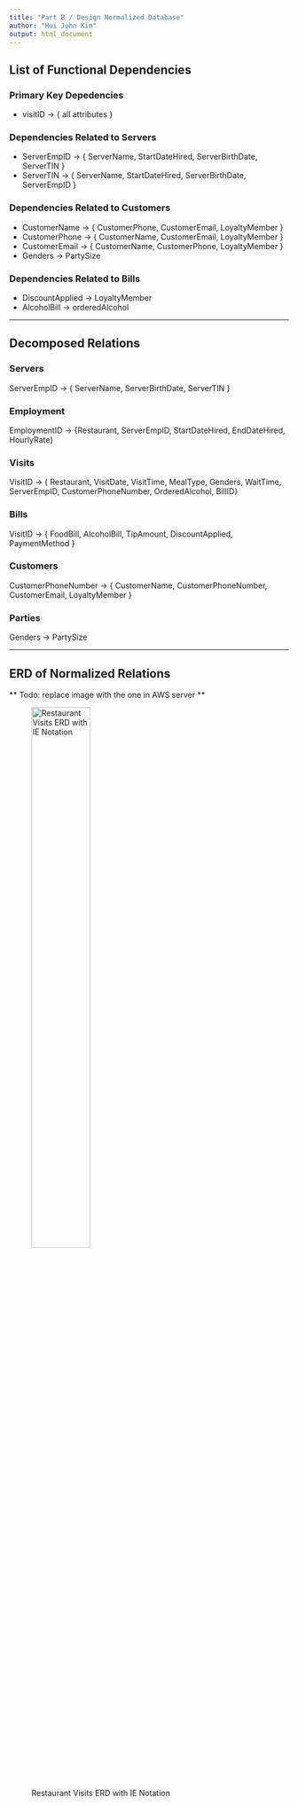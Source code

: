 ```yaml
---
title: "Part B / Design Normalized Database"
author: "Hui Juhn Kim"
output: html_document
---
```



## List of Functional Dependencies
### Primary Key Depedencies
* visitID $\rightarrow$ { all attributes }

### Dependencies Related to Servers
* ServerEmpID $\rightarrow$ { ServerName, StartDateHired, ServerBirthDate, ServerTIN }
* ServerTIN $\rightarrow$ { ServerName, StartDateHired, ServerBirthDate, ServerEmpID }

### Dependencies Related to Customers 
* CustomerName $\rightarrow$ { CustomerPhone, CustomerEmail, LoyaltyMember }
* CustomerPhone $\rightarrow$ { CustomerName, CustomerEmail, LoyaltyMember }
* CustomerEmail $\rightarrow$ { CustomerName, CustomerPhone, LoyaltyMember }
* Genders $\rightarrow$ PartySize

### Dependencies Related to Bills
* DiscountApplied $\rightarrow$ LoyaltyMember
* AlcoholBill $\rightarrow$ orderedAlcohol

---

## Decomposed Relations

### Servers
ServerEmpID $\rightarrow$ { ServerName, ServerBirthDate, ServerTIN }

### Employment 
EmploymentID $\rightarrow$ {Restaurant, ServerEmpID, StartDateHired, EndDateHired, HourlyRate}

### Visits
VisitID $\rightarrow$ { Restaurant, VisitDate, VisitTime, MealType, Genders, WaitTime, ServerEmpID, CustomerPhoneNumber, OrderedAlcohol, BillID}

### Bills
VisitID $\rightarrow$ { FoodBill, AlcoholBill, TipAmount, DiscountApplied, PaymentMethod }

### Customers
CustomerPhoneNumber $\rightarrow$ { CustomerName, CustomerPhoneNumber, CustomerEmail, LoyaltyMember }

### Parties
Genders $\rightarrow$ PartySize

---

## ERD of Normalized Relations
** Todo: replace image with the one in AWS server **

![Restaurant Visits ERD with IE Notation](practicum1.ERD.png){width=50%}
